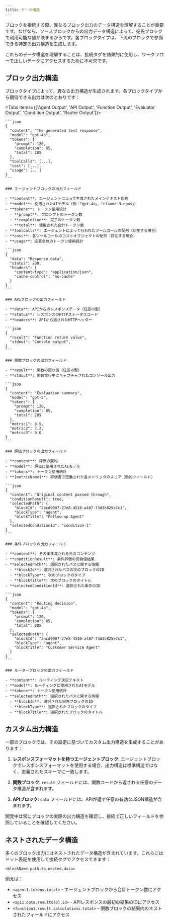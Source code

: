 ```yaml
---
title: データ構造
---
```



ブロックを接続する際、異なるブロック出力のデータ構造を理解することが重要です。なぜなら、ソースブロックからの出力データ構造によって、宛先ブロックで利用可能な値が決まるからです。各ブロックタイプは、下流のブロックで参照できる特定の出力構造を生成します。

<Callout type="info">
  これらのデータ構造を理解することは、接続タグを効果的に使用し、ワークフローで正しいデータにアクセスするために不可欠です。
</Callout>

## ブロック出力構造

ブロックタイプによって、異なる出力構造が生成されます。各ブロックタイプから期待できる出力は次のとおりです：

<Tabs items={['Agent Output', 'API Output', 'Function Output', 'Evaluator Output', 'Condition Output', 'Router Output']}>
  <Tab>

    ```json
    {
      "content": "The generated text response",
      "model": "gpt-4o",
      "tokens": {
        "prompt": 120,
        "completion": 85,
        "total": 205
      },
      "toolCalls": [...],
      "cost": [...],
      "usage": [...]
    }
    ```

    ### エージェントブロックの出力フィールド

    - **content**: エージェントによって生成されたメインテキスト応答
    - **model**: 使用されたAIモデル（例：「gpt-4o」、「claude-3-opus」）
    - **tokens**: トークン使用統計
      - **prompt**: プロンプトのトークン数
      - **completion**: 完了のトークン数
      - **total**: 使用された合計トークン数
    - **toolCalls**: エージェントによって行われたツールコールの配列（存在する場合）
    - **cost**: 各ツールコールのコストオブジェクトの配列（存在する場合）
    - **usage**: 応答全体のトークン使用統計

  </Tab>
  <Tab>

    ```json
    {
      "data": "Response data",
      "status": 200,
      "headers": {
        "content-type": "application/json",
        "cache-control": "no-cache"
      }
    }
    ```

    ### APIブロックの出力フィールド

    - **data**: APIからのレスポンスデータ（任意の型）
    - **status**: レスポンスのHTTPステータスコード
    - **headers**: APIから返されたHTTPヘッダー

  </Tab>
  <Tab>

    ```json
    {
      "result": "Function return value",
      "stdout": "Console output",
    }
    ```

    ### 関数ブロックの出力フィールド

    - **result**: 関数の戻り値（任意の型）
    - **stdout**: 関数実行中にキャプチャされたコンソール出力

  </Tab>
  <Tab>

    ```json
    {
      "content": "Evaluation summary",
      "model": "gpt-5",
      "tokens": {
        "prompt": 120,
        "completion": 85,
        "total": 205
      },
      "metric1": 8.5,
      "metric2": 7.2,
      "metric3": 9.0
    }
    ```

    ### 評価ブロックの出力フィールド

    - **content**: 評価の要約
    - **model**: 評価に使用されたAIモデル
    - **tokens**: トークン使用統計
    - **[metricName]**: 評価者で定義された各メトリックのスコア（動的フィールド）

  </Tab>
  <Tab>

    ```json
    {
      "content": "Original content passed through",
      "conditionResult": true,
      "selectedPath": {
        "blockId": "2acd9007-27e8-4510-a487-73d3b825e7c1",
        "blockType": "agent",
        "blockTitle": "Follow-up Agent"
      },
      "selectedConditionId": "condition-1"
    }
    ```

    ### 条件ブロックの出力フィールド

    - **content**: そのまま渡される元のコンテンツ
    - **conditionResult**: 条件評価の真偽値結果
    - **selectedPath**: 選択されたパスに関する情報
      - **blockId**: 選択されたパスの次のブロックのID
      - **blockType**: 次のブロックのタイプ
      - **blockTitle**: 次のブロックのタイトル
    - **selectedConditionId**: 選択された条件のID

  </Tab>
  <Tab>

    ```json
    {
      "content": "Routing decision",
      "model": "gpt-4o",
      "tokens": {
        "prompt": 120,
        "completion": 85,
        "total": 205
      },
      "selectedPath": {
        "blockId": "2acd9007-27e8-4510-a487-73d3b825e7c1",
        "blockType": "agent",
        "blockTitle": "Customer Service Agent"
      }
    }
    ```

    ### ルーターブロックの出力フィールド

    - **content**: ルーティング決定テキスト
    - **model**: ルーティングに使用されたAIモデル
    - **tokens**: トークン使用統計
    - **selectedPath**: 選択されたパスに関する情報
      - **blockId**: 選択された宛先ブロックのID
      - **blockType**: 選択されたブロックのタイプ
      - **blockTitle**: 選択されたブロックのタイトル

  </Tab>
</Tabs>

## カスタム出力構造

一部のブロックでは、その設定に基づいてカスタム出力構造を生成することがあります：

1. **レスポンスフォーマットを持つエージェントブロック**: エージェントブロックでレスポンスフォーマットを使用する場合、出力構造は標準構造ではなく、定義されたスキーマに一致します。

2. **関数ブロック**: `result` フィールドには、関数コードから返される任意のデータ構造が含まれます。

3. **APIブロック**: `data` フィールドには、APIが返す任意の有効なJSON構造が含まれます。

<Callout type="warning">
  開発中は常にブロックの実際の出力構造を確認し、接続で正しいフィールドを参照していることを確認してください。
</Callout>

## ネストされたデータ構造

多くのブロック出力にはネストされたデータ構造が含まれています。これらにはドット表記を使用して接続タグでアクセスできます：

```
<blockName.path.to.nested.data>
```

例えば：

- `<agent1.tokens.total>` - エージェントブロックから合計トークン数にアクセス
- `<api1.data.results[0].id>` - APIレスポンスの最初の結果のIDにアクセス
- `<function1.result.calculations.total>` - 関数ブロックの結果内のネストされたフィールドにアクセス
